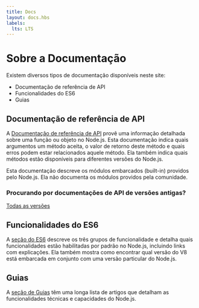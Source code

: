 ```yaml
---
title: Docs
layout: docs.hbs
labels:
  lts: LTS
---
```



# Sobre a Documentação

Existem diversos tipos de documentação disponíveis neste site:

- Documentação de referência de API
- Funcionalidades do ES6
- Guias

## Documentação de referência de API

A [Documentação de referência de API](https://nodejs.org/api/) provê uma informação detalhada sobre uma função ou objeto no Node.js. Esta documentação indica quais argumentos um método aceita, o valor de retorno deste método e quais erros podem estar relacionados aquele método. Ela também indica quais métodos estão disponíveis para diferentes versões do Node.js.

Esta documentação descreve os módulos embarcados (built-in) providos pelo Node.js. Ela não documenta os módulos providos pela comunidade.

<div className="highlight-box">

### Procurando por documentações de API de versões antigas?

<NodeApiVersionLinks />

[Todas as versões](https://nodejs.org/docs/)

</div>

## Funcionalidades do ES6

A [seção do ES6](/pt-br/docs/es6/) descreve os três grupos de funcionalidade e detalha quais funcionalidades estão habilitadas por padrão no Node.js, incluindo links com explicações. Ela também mostra como encontrar qual versão do V8 está embarcada em conjunto com uma versão particular do Node.js.

## Guias

A [seção de Guias](/pt-br/docs/guides/) têm uma longa lista de artigos que detalham as funcionalidades técnicas e capacidades do Node.js.
